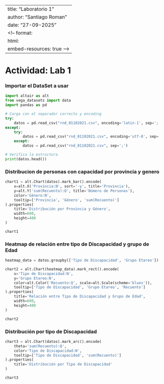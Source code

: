 
---
title: "Laboratorio 1"
author: "Santiago Roman"
date: "27-09-2025"
<!-- format: 
  html:
    embed-resources: true  -->
---


# Actividad: **Lab 1**

### Importar el DataSet a usar
```python
import altair as alt
from vega_datasets import data
import pandas as pd

# Carga con el separador correcto y encoding
try:
    datos = pd.read_csv("rnd_01102021.csv", encoding='latin-1', sep=';')
except:
    try:
        datos = pd.read_csv("rnd_01102021.csv", encoding='utf-8', sep=';')
    except:
        datos = pd.read_csv("rnd_01102021.csv", sep=';')

# Verifica la estructura
print(datos.head())

```

### Distribucion de personas con capacidad por provincia y genero
```python

chart1 = alt.Chart(datos).mark_bar().encode(
    x=alt.X('Provincia:N', sort='-y', title='Provincia'),
    y=alt.Y('sum(Recuento):Q', title='Número de Personas'),
    color='Género:N',
    tooltip=['Provincia', 'Género', 'sum(Recuento)']
).properties(
    title='Distribución por Provincia y Género',
    width=600, 
    height=400
)

chart1
```

### Heatmap de relación entre tipo de Discapacidad y grupo de Edad

<!-- ```{python}
chart4= alt.Chart(datos).mark_bar().encode(
    y=alt.Y('Grupo Etareo:N', sort='x', title='Grupo Etario'),
    x=alt.X('sum(Recuento):Q', title='Número de Personas'),
    color='Grado de Discapacidad:N',
    tooltip=['Grupo Etareo', 'Grado de Discapacidad', 'sum(Recuento)']
).properties(
    title='Grado de Discapacidad por Grupo de Edad',
    width=600, 
    height=400
)

chart4
``` -->


```python
heatmap_data = datos.groupby(['Tipo de Discapacidad', 'Grupo Etareo'])['Recuento'].sum().reset_index()

chart2 = alt.Chart(heatmap_data).mark_rect().encode(
    x='Tipo de Discapacidad:N',
    y='Grupo Etareo:N',
    color=alt.Color('Recuento:Q', scale=alt.Scale(scheme='blues')),
    tooltip=['Tipo de Discapacidad', 'Grupo Etareo', 'Recuento']
).properties(
    title='Relación entre Tipo de Discapacidad y Grupo de Edad',
    width=600, 
    height=400
)

chart2
```
### Distribución por tipo de Discapacidad

```python
chart3 = alt.Chart(datos).mark_arc().encode(
    theta='sum(Recuento):Q',
    color='Tipo de Discapacidad:N',
    tooltip=['Tipo de Discapacidad', 'sum(Recuento)']
).properties(
    title='Distribución por Tipo de Discapacidad'
)

chart3
```